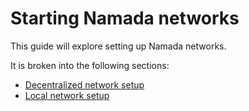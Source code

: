 # Starting Namada networks

This guide will explore setting up Namada networks.

It is broken into the following sections:

* [Decentralized network setup](./networks/genesis-flow.mdx)
* [Local network setup](./networks/local-network.mdx)